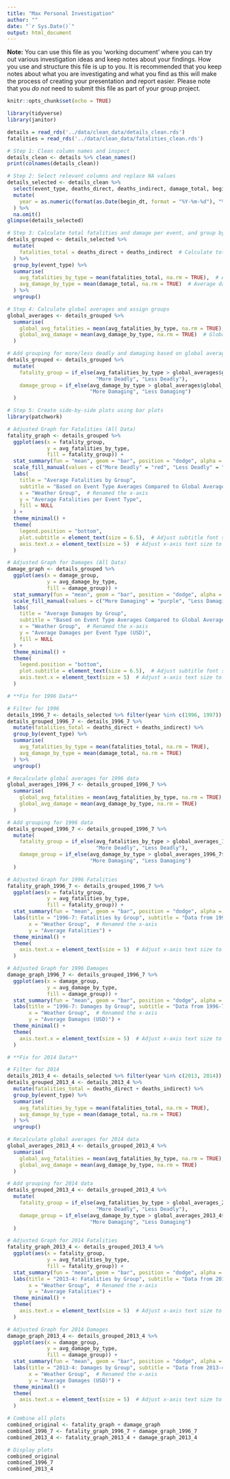 ```yaml
---
title: "Max Personal Investigation"
author: ""
date: "`r Sys.Date()`"
output: html_document
---
```


**Note:** You can use this file as you 'working document' where you can try out various investigation ideas and keep notes about your findings. How you use and structure this file is up to you. It is recommended that you keep notes about what you are investigating and what you find as this will make the process of creating your presentation and report easier. Please note that you _do not_ need to submit this file as part of your group project.

```r
knitr::opts_chunk$set(echo = TRUE)
```

```r
library(tidyverse)
library(janitor)
```

```r
details = read_rds('../data/clean_data/details_clean.rds')
fatalities = read_rds('../data/clean_data/fatalities_clean.rds')
```

```r

# Step 1: Clean column names and inspect
details_clean <- details %>% clean_names()
print(colnames(details_clean))

# Step 2: Select relevant columns and replace NA values
details_selected <- details_clean %>%
  select(event_type, deaths_direct, deaths_indirect, damage_total, begin_dt) %>%  # Include begin_dt
  mutate(
    year = as.numeric(format(as.Date(begin_dt, format = "%Y-%m-%d"), "%Y"))  # Extract year from begin_dt
  ) %>%
  na.omit()
glimpse(details_selected)

# Step 3: Calculate total fatalities and damage per event, and group by event type
details_grouped <- details_selected %>%
  mutate(
    fatalities_total = deaths_direct + deaths_indirect  # Calculate total fatalities
  ) %>%
  group_by(event_type) %>%
  summarise(
    avg_fatalities_by_type = mean(fatalities_total, na.rm = TRUE),  # Average fatalities per event type
    avg_damage_by_type = mean(damage_total, na.rm = TRUE)  # Average damages per event type
  ) %>%
  ungroup()

# Step 4: Calculate global averages and assign groups
global_averages <- details_grouped %>%
  summarise(
    global_avg_fatalities = mean(avg_fatalities_by_type, na.rm = TRUE),  # Global average fatalities
    global_avg_damage = mean(avg_damage_by_type, na.rm = TRUE)  # Global average damages
  )

# Add grouping for more/less deadly and damaging based on global averages
details_grouped <- details_grouped %>%
  mutate(
    fatality_group = if_else(avg_fatalities_by_type > global_averages$global_avg_fatalities,
                             "More Deadly", "Less Deadly"),
    damage_group = if_else(avg_damage_by_type > global_averages$global_avg_damage,
                           "More Damaging", "Less Damaging")
  )

# Step 5: Create side-by-side plots using bar plots
library(patchwork)

# Adjusted Graph for Fatalities (All Data)
fatality_graph <- details_grouped %>%
  ggplot(aes(x = fatality_group, 
             y = avg_fatalities_by_type, 
             fill = fatality_group)) +
  stat_summary(fun = "mean", geom = "bar", position = "dodge", alpha = 0.7) +
  scale_fill_manual(values = c("More Deadly" = "red", "Less Deadly" = "green")) +
  labs(
    title = "Average Fatalities by Group",
    subtitle = "Based on Event Type Averages Compared to Global Average",
    x = "Weather Group",  # Renamed the x-axis
    y = "Average Fatalities per Event Type",
    fill = NULL
  ) +
  theme_minimal() +
  theme(
    legend.position = "bottom",
    plot.subtitle = element_text(size = 6.5),  # Adjust subtitle font size
    axis.text.x = element_text(size = 5)  # Adjust x-axis text size to avoid overlap
  )

# Adjusted Graph for Damages (All Data)
damage_graph <- details_grouped %>%
  ggplot(aes(x = damage_group, 
             y = avg_damage_by_type, 
             fill = damage_group)) +
  stat_summary(fun = "mean", geom = "bar", position = "dodge", alpha = 0.7) +
  scale_fill_manual(values = c("More Damaging" = "purple", "Less Damaging" = "orange")) +
  labs(
    title = "Average Damages by Group",
    subtitle = "Based on Event Type Averages Compared to Global Average",
    x = "Weather Group",  # Renamed the x-axis
    y = "Average Damages per Event Type (USD)",
    fill = NULL
  ) +
  theme_minimal() +
  theme(
    legend.position = "bottom",
    plot.subtitle = element_text(size = 6.5),  # Adjust subtitle font size
    axis.text.x = element_text(size = 5)  # Adjust x-axis text size to avoid overlap
  )

# **Fix for 1996 Data**

# Filter for 1996
details_1996_7 <- details_selected %>% filter(year %in% c(1996, 1997))
details_grouped_1996_7 <- details_1996_7 %>%
  mutate(fatalities_total = deaths_direct + deaths_indirect) %>%
  group_by(event_type) %>%
  summarise(
    avg_fatalities_by_type = mean(fatalities_total, na.rm = TRUE),
    avg_damage_by_type = mean(damage_total, na.rm = TRUE)
  ) %>%
  ungroup()

# Recalculate global averages for 1996 data
global_averages_1996_7 <- details_grouped_1996_7 %>%
  summarise(
    global_avg_fatalities = mean(avg_fatalities_by_type, na.rm = TRUE),
    global_avg_damage = mean(avg_damage_by_type, na.rm = TRUE)
  )

# Add grouping for 1996 data
details_grouped_1996_7 <- details_grouped_1996_7 %>%
  mutate(
    fatality_group = if_else(avg_fatalities_by_type > global_averages_1996_7$global_avg_fatalities,
                             "More Deadly", "Less Deadly"),
    damage_group = if_else(avg_damage_by_type > global_averages_1996_7$global_avg_damage,
                           "More Damaging", "Less Damaging")
  )

# Adjusted Graph for 1996 Fatalities
fatality_graph_1996_7 <- details_grouped_1996_7 %>%
  ggplot(aes(x = fatality_group, 
             y = avg_fatalities_by_type, 
             fill = fatality_group)) +
  stat_summary(fun = "mean", geom = "bar", position = "dodge", alpha = 0.7) +
  labs(title = "1996-7: Fatalities by Group", subtitle = "Data from 1996-7", 
       x = "Weather Group",  # Renamed the x-axis
       y = "Average Fatalities") +
  theme_minimal() +
  theme(
    axis.text.x = element_text(size = 5)  # Adjust x-axis text size to avoid overlap
  )

# Adjusted Graph for 1996 Damages
damage_graph_1996_7 <- details_grouped_1996_7 %>%
  ggplot(aes(x = damage_group, 
             y = avg_damage_by_type, 
             fill = damage_group)) +
  stat_summary(fun = "mean", geom = "bar", position = "dodge", alpha = 0.7) +
  labs(title = "1996-7: Damages by Group", subtitle = "Data from 1996-7", 
       x = "Weather Group",  # Renamed the x-axis
       y = "Average Damages (USD)") +
  theme_minimal() +
  theme(
    axis.text.x = element_text(size = 5)  # Adjust x-axis text size to avoid overlap
  )

# **Fix for 2014 Data**

# Filter for 2014
details_2013_4 <- details_selected %>% filter(year %in% c(2013, 2014))
details_grouped_2013_4 <- details_2013_4 %>%
  mutate(fatalities_total = deaths_direct + deaths_indirect) %>%
  group_by(event_type) %>%
  summarise(
    avg_fatalities_by_type = mean(fatalities_total, na.rm = TRUE),
    avg_damage_by_type = mean(damage_total, na.rm = TRUE)
  ) %>%
  ungroup()

# Recalculate global averages for 2014 data
global_averages_2013_4 <- details_grouped_2013_4 %>%
  summarise(
    global_avg_fatalities = mean(avg_fatalities_by_type, na.rm = TRUE),
    global_avg_damage = mean(avg_damage_by_type, na.rm = TRUE)
  )

# Add grouping for 2014 data
details_grouped_2013_4 <- details_grouped_2013_4 %>%
  mutate(
    fatality_group = if_else(avg_fatalities_by_type > global_averages_2013_4$global_avg_fatalities,
                             "More Deadly", "Less Deadly"),
    damage_group = if_else(avg_damage_by_type > global_averages_2013_4$global_avg_damage,
                           "More Damaging", "Less Damaging")
  )

# Adjusted Graph for 2014 Fatalities
fatality_graph_2013_4 <- details_grouped_2013_4 %>%
  ggplot(aes(x = fatality_group, 
             y = avg_fatalities_by_type, 
             fill = fatality_group)) +
  stat_summary(fun = "mean", geom = "bar", position = "dodge", alpha = 0.7) +
  labs(title = "2013-4: Fatalities by Group", subtitle = "Data from 2013-4", 
       x = "Weather Group",  # Renamed the x-axis
       y = "Average Fatalities") +
  theme_minimal() +
  theme(
    axis.text.x = element_text(size = 5)  # Adjust x-axis text size to avoid overlap
  )

# Adjusted Graph for 2014 Damages
damage_graph_2013_4 <- details_grouped_2013_4 %>%
  ggplot(aes(x = damage_group, 
             y = avg_damage_by_type, 
             fill = damage_group)) +
  stat_summary(fun = "mean", geom = "bar", position = "dodge", alpha = 0.7) +
  labs(title = "2013-4: Damages by Group", subtitle = "Data from 2013-4", 
       x = "Weather Group",  # Renamed the x-axis
       y = "Average Damages (USD)") +
  theme_minimal() +
  theme(
    axis.text.x = element_text(size = 5)  # Adjust x-axis text size to avoid overlap
  )

# Combine all plots
combined_original <- fatality_graph + damage_graph
combined_1996_7 <- fatality_graph_1996_7 + damage_graph_1996_7
combined_2013_4 <- fatality_graph_2013_4 + damage_graph_2013_4

# Display plots
combined_original
combined_1996_7
combined_2013_4

```
